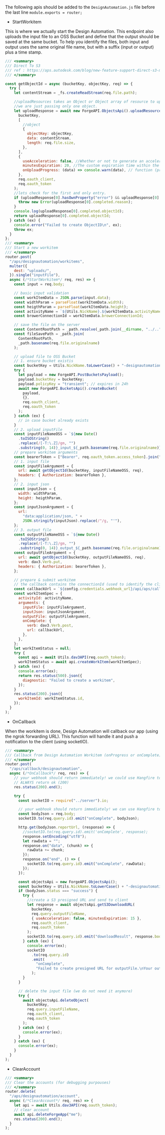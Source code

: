The following apis should be added to the `DesignAutomation.js` file before the last line `module.exports = router;`

- StartWorkitem

This is where we actually start the Design Automation. This endpoint also uploads the input file to an OSS Bucket and define that the output should be saved at the same bucket. To help you identify the files, both input and output uses the same original file name, but with a suffix (input or output) plus a time stamp.

```js
/// <summary>
/// Direct To S3
/// ref : https://aps.autodesk.com/blog/new-feature-support-direct-s3-migration-inputoutput-files-design-automation
/// </summary>

const getObjectId = async (bucketKey, objectKey, req) => {
  try {
    let contentStream = _fs.createReadStream(req.file.path);

    //uploadResources takes an Object or Object array of resource to uplaod with their parameters,
    //we are just passing only one object.
    let uploadResponse = await new ForgeAPI.ObjectsApi().uploadResources(
      bucketKey,
      [
        //object
        {
          objectKey: objectKey,
          data: contentStream,
          length: req.file.size,
        },
      ],
      {
        useAcceleration: false, //Whether or not to generate an accelerated signed URL
        minutesExpiration: 20, //The custom expiration time within the 1 to 60 minutes range, if not specified, default is 2 minutes
        onUploadProgress: (data) => console.warn(data), // function (progressEvent) => {}
      },
      req.oauth_client,
      req.oauth_token
    );
    //lets check for the first and only entry.
    if (uploadResponse[0].hasOwnProperty("error") && uploadResponse[0].error) {
      throw new Error(uploadResponse[0].completed.reason);
    }
    console.log(uploadResponse[0].completed.objectId);
    return uploadResponse[0].completed.objectId;
  } catch (ex) {
    console.error("Failed to create ObjectID\n", ex);
    throw ex;
  }
};
/// <summary>
/// Start a new workitem
/// </summary>
router.post(
  "/aps/designautomation/workitems",
  multer({
    dest: "uploads/",
  }).single("inputFile"),
  async (/*StartWorkitem*/ req, res) => {
    const input = req.body;

    // basic input validation
    const workItemData = JSON.parse(input.data);
    const widthParam = parseFloat(workItemData.width);
    const heigthParam = parseFloat(workItemData.height);
    const activityName = `${Utils.NickName}.${workItemData.activityName}`;
    const browerConnectionId = workItemData.browerConnectionId;

    // save the file on the server
    const ContentRootPath = _path.resolve(_path.join(__dirname, "../.."));
    const fileSavePath = _path.join(
      ContentRootPath,
      _path.basename(req.file.originalname)
    );

    // upload file to OSS Bucket
    // 1. ensure bucket existis
    const bucketKey = Utils.NickName.toLowerCase() + "-designautomation";
    try {
      let payload = new ForgeAPI.PostBucketsPayload();
      payload.bucketKey = bucketKey;
      payload.policyKey = "transient"; // expires in 24h
      await new ForgeAPI.BucketsApi().createBucket(
        payload,
        {},
        req.oauth_client,
        req.oauth_token
      );
    } catch (ex) {
      // in case bucket already exists
    }
    // 2. upload inputFile
    const inputFileNameOSS = `${new Date()
      .toISOString()
      .replace(/[-T:\.Z]/gm, "")
      .substring(0, 14)}_input_${_path.basename(req.file.originalname)}`; // avoid overriding
    // prepare workitem arguments
    const bearerToken = ["Bearer", req.oauth_token.access_token].join(" ");
    // 1. input file
    const inputFileArgument = {
      url: await getObjectId(bucketKey, inputFileNameOSS, req),
      headers: { Authorization: bearerToken },
    };
    // 2. input json
    const inputJson = {
      width: widthParam,
      height: heigthParam,
    };
    const inputJsonArgument = {
      url:
        "data:application/json, " +
        JSON.stringify(inputJson).replace(/"/g, "'"),
    };
    // 3. output file
    const outputFileNameOSS = `${new Date()
      .toISOString()
      .replace(/[-T:\.Z]/gm, "")
      .substring(0, 14)}_output_${_path.basename(req.file.originalname)}`; // avoid overriding
    const outputFileArgument = {
      url: await getObjectId(bucketKey, outputFileNameOSS, req),
      verb: dav3.Verb.put,
      headers: { Authorization: bearerToken },
    };

    // prepare & submit workitem
    // the callback contains the connectionId (used to identify the client) and the outputFileName of this workitem
    const callbackUrl = `${config.credentials.webhook_url}/api/aps/callback/designautomation?id=${browerConnectionId}&outputFileName=${outputFileNameOSS}&inputFileName=${inputFileNameOSS}`;
    const workItemSpec = {
      activityId: activityName,
      arguments: {
        inputFile: inputFileArgument,
        inputJson: inputJsonArgument,
        outputFile: outputFileArgument,
        onComplete: {
          verb: dav3.Verb.post,
          url: callbackUrl,
        },
      },
    };
    let workItemStatus = null;
    try {
      const api = await Utils.dav3API(req.oauth_token);
      workItemStatus = await api.createWorkItem(workItemSpec);
    } catch (ex) {
      console.error(ex);
      return res.status(500).json({
        diagnostic: "Failed to create a workitem",
      });
    }
    res.status(200).json({
      workItemId: workItemStatus.id,
    });
  }
);
```

- OnCallback

When the workitem is done, Design Automation will callback our app (using the ngrok forwarding URL). This function will handle it and push a notification to the client (using socketIO).

```js
/// <summary>
/// Callback from Design Automation Workitem (onProgress or onComplete)
/// </summary>
router.post(
  "/aps/callback/designautomation",
  async (/*OnCallback*/ req, res) => {
    // your webhook should return immediately! we could use Hangfire to schedule a job instead
    // ALWAYS return ok (200)
    res.status(200).end();

    try {
      const socketIO = require("../server").io;

      // your webhook should return immediately! we can use Hangfire to schedule a job
      const bodyJson = req.body;
      socketIO.to(req.query.id).emit("onComplete", bodyJson);

      http.get(bodyJson.reportUrl, (response) => {
        //socketIO.to(req.query.id).emit('onComplete', response);
        response.setEncoding("utf8");
        let rawData = "";
        response.on("data", (chunk) => {
          rawData += chunk;
        });
        response.on("end", () => {
          socketIO.to(req.query.id).emit("onComplete", rawData);
        });
      });

      const objectsApi = new ForgeAPI.ObjectsApi();
      const bucketKey = Utils.NickName.toLowerCase() + "-designautomation";
      if (bodyJson.status === "success") {
        try {
          //create a S3 presigned URL and send to client
          let response = await objectsApi.getS3DownloadURL(
            bucketKey,
            req.query.outputFileName,
            { useAcceleration: false, minutesExpiration: 15 },
            req.oauth_client,
            req.oauth_token
          );
          socketIO.to(req.query.id).emit("downloadResult", response.body.url);
        } catch (ex) {
          console.error(ex);
          socketIO
            .to(req.query.id)
            .emit(
              "onComplete",
              "Failed to create presigned URL for outputFile.\nYour outputFile is available in your OSS bucket."
            );
        }
      }

      // delete the input file (we do not need it anymore)
      try {
        await objectsApi.deleteObject(
          bucketKey,
          req.query.inputFileName,
          req.oauth_client,
          req.oauth_token
        );
      } catch (ex) {
        console.error(ex);
      }
    } catch (ex) {
      console.error(ex);
    }
  }
);
```

- ClearAccount

```js
/// <summary>
/// Clear the accounts (for debugging purpouses)
/// </summary>
router.delete(
  "/aps/designautomation/account",
  async (/*ClearAccount*/ req, res) => {
    let api = await Utils.dav3API(req.oauth_token);
    // clear account
    await api.deleteForgeApp("me");
    res.status(200).end();
  }
);
```
